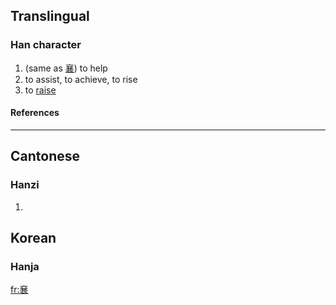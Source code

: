 ==Translingual==
===Han character===
{{Han char|rn=8|rad=亠|as=11|sn=13|four=|canj=卜金廿廿女 (YCTTV)}}
# (same as [[襄]]) to help
# to assist, to achieve, to rise
# to [[raise]]
====References====
{{Han ref|kx=0089.201|hdz=10291.080|uh=342E|ud=13358}}

----
==Cantonese==
===Hanzi===
{{yue-hanzi|jyut=|y=seung1}}
# {{defn|Cantonese}}

==Korean==
===Hanja===
{{ko-hanja|hangeul=양|rv=yang|mr=yang|y=yang|eumhun=돕다|ehrv=dopda|ehmr=topta|ehy=topta}}

[[fr:㐮]]